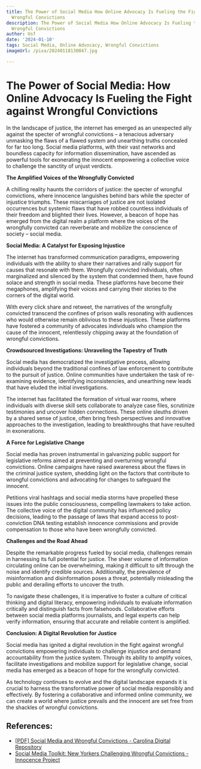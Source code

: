 ```yaml
---
title: The Power of Social Media How Online Advocacy Is Fueling the Fight against
  Wrongful Convictions
description: The Power of Social Media How Online Advocacy Is Fueling the Fight against
  Wrongful Convictions
author: Usf
date: '2024-01-10'
tags: Social Media, Online Advocacy, Wrongful Convictions
imageUrl: /pixa/20240118130047.jpg

---
```

# **The Power of Social Media: How Online Advocacy  Is Fueling the Fight against Wrongful  Convictions**

In the landscape of justice,  the internet has emerged as an unexpected ally against the specter of wrongful convictions – a  tenacious adversary unmasking the flaws of a flawed system and unearthing truths concealed for far too long. Social media  platforms, with their vast networks  and boundless capacity for information dissemination, have ascended as powerful tools for exonerating the innocent empowering a collective voice to challenge the  sanctity of  unjust verdicts.

**The Amplified  Voices of the  Wrongfully Convicted**

A chilling reality haunts the corridors  of  justice: the specter of wrongful convictions, where innocence languishes behind bars while the specter of injustice triumphs. These miscarriages of justice are not isolated occurrences but  systemic flaws that  have robbed countless individuals of their freedom and blighted their lives. However, a beacon  of hope has  emerged from the digital realm a platform where the voices  of the wrongfully convicted can  reverberate and mobilize the  conscience of society – social media.

**Social Media: A Catalyst for Exposing Injustice**

The  internet has transformed  communication paradigms, empowering individuals with the ability to share their narratives and  rally support for  causes that resonate with them. Wrongfully convicted individuals, often marginalized and  silenced  by the system that condemned them, have found solace and strength in social media. These platforms  have become their megaphones, amplifying their voices and  carrying their stories to the corners of the digital world.

With every click share and  retweet, the narratives of the wrongfully convicted transcend the confines of prison walls resonating with audiences who would otherwise remain oblivious to these  injustices. These platforms have fostered  a community of advocates individuals who champion the cause of the innocent, relentlessly chipping away at the foundation of wrongful convictions.

**Crowdsourced Investigations: Unraveling the Tapestry of Truth**

Social media has democratized  the investigative process, allowing individuals beyond the traditional confines  of law enforcement  to  contribute to the pursuit of justice. Online communities have undertaken the task of  re-examining evidence, identifying inconsistencies,  and unearthing new leads that have eluded the initial investigations.

The internet has facilitated the formation of virtual war rooms, where individuals with  diverse skill sets collaborate to analyze  case files,  scrutinize testimonies and uncover hidden connections. These online sleuths driven by a shared sense of  justice, often bring fresh perspectives and innovative  approaches to the investigation, leading to  breakthroughs that have resulted in exonerations.

**A Force for Legislative Change**

Social media has proven instrumental in  galvanizing public support for legislative  reforms aimed at preventing and overturning wrongful convictions. Online campaigns have raised awareness about the flaws in the  criminal justice system, shedding light on  the factors that contribute to  wrongful convictions and advocating for changes to safeguard  the innocent.

Petitions viral hashtags and social media  storms have propelled these issues into the public consciousness, compelling lawmakers to take action. The collective voice of  the digital community has influenced policy  decisions, leading to the passage of laws that expand access to post-conviction DNA testing establish innocence commissions and provide  compensation to those who have been wrongfully convicted.

**Challenges and the Road Ahead**

Despite the remarkable progress fueled by social media, challenges remain in harnessing its full potential for  justice. The sheer volume of information circulating online can be overwhelming, making it  difficult to sift through the noise and identify credible sources. Additionally, the prevalence of  misinformation and  disinformation poses a threat, potentially misleading the public and derailing efforts to uncover the  truth.

To  navigate these challenges, it is imperative to foster a  culture of critical thinking and digital literacy, empowering individuals to  evaluate information critically and distinguish facts from falsehoods. Collaborative efforts between social media  platforms journalists, and  legal experts can help verify information, ensuring that accurate and reliable content is amplified.

**Conclusion: A Digital Revolution for Justice**

Social media has ignited a digital  revolution in the fight against wrongful convictions empowering individuals to  challenge injustice and demand accountability from the justice system.  Through its ability to amplify voices, facilitate investigations and  mobilize  support for legislative change, social media has emerged as a beacon of hope for the wrongfully convicted.

As technology continues to evolve and the digital landscape  expands it is crucial  to harness the transformative power of social media responsibly and effectively. By fostering  a collaborative and informed online community, we can create a world where justice prevails and the innocent are  set free from  the shackles of wrongful convictions.

## References:
- [[PDF] Social Media and Wrongful Convictions - Carolina Digital Repository](https://cdr.lib.unc.edu/downloads/cn69mf00b)
- [Social Media Toolkit: New Yorkers Challenging Wrongful Convictions - Innocence Project](https://innocenceproject.org/social-media-toolkit-new-york-challenging-wrongful-convictions/)
